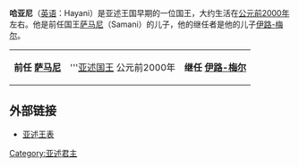 {{Infobox Monarch 
| name =  哈亚尼
| title = [[亚述君主列表|亚述国王]] 
| image = 
| caption = 
| reign = 约公元前2000年前后
| predecessor = [[萨马尼|萨马尼]]
| successor = [[伊路-梅尔|伊路-梅尔]]
| father = [[萨马尼|萨马尼]]
| mother = 
| date of birth   =
| place of birth  =
| date of death   =  
| place of death  =
|}}
'''哈亚尼'''（[[英语|英语]]：Hayani）是亚述王国早期的一位国王，大约生活在[[公元前2000年|公元前2000年]]左右。他是前任国王[[萨马尼|萨马尼]]（Samani）的儿子，他的继任者是他的儿子[[伊路-梅尔|伊路-梅尔]]。

{| class=wikitable
|-align=center
| '''前任'''
'''[[萨马尼|萨马尼]]'''
| '''[[亚述君主列表|亚述国王]]
公元前2000年
| '''继任'''
'''[[伊路-梅尔|伊路-梅尔]]'''
|}

==外部链接==
*[http://www.aina.org/aol/kinglist 亚述王表]{{Wayback|url=http://www.aina.org/aol/kinglist |date=20120722194906 }}

{{亚述国王}}

[[Category:亚述君主|Category:亚述君主]]


{{Monarch-stub}}
